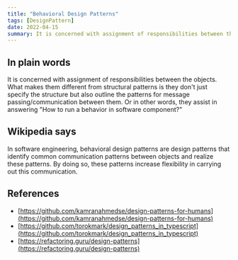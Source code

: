```yaml
---
title: "Behavioral Design Patterns"
tags: [DesignPattern]
date: 2022-04-15
summary: It is concerned with assignment of responsibilities between the objects.
---
```


## In plain words

It is concerned with assignment of responsibilities between the objects. What makes them different from structural
patterns is they don't just specify the structure but also outline the patterns for message passing/communication
between them. Or in other words, they assist in answering "How to run a behavior in software component?"

## Wikipedia says

In software engineering, behavioral design patterns are design patterns that identify common communication patterns
between objects and realize these patterns. By doing so, these patterns increase flexibility in carrying out this
communication.

## References

- [https://github.com/kamranahmedse/design-patterns-for-humans](https://github.com/kamranahmedse/design-patterns-for-humans)
- [https://github.com/torokmark/design_patterns_in_typescript](https://github.com/torokmark/design_patterns_in_typescript)
- [https://refactoring.guru/design-patterns](https://refactoring.guru/design-patterns)